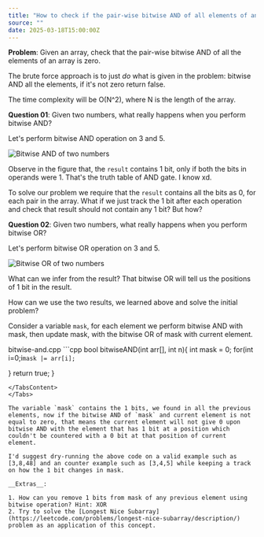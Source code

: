 ```yaml
---
title: "How to check if the pair-wise bitwise AND of all elements of an array is zero?"
source: ""
date: 2025-03-18T15:00:00Z
---
```


__Problem__: Given an array, check that the pair-wise bitwise AND of all the elements of an array is zero.

The brute force approach is to just _do_ what is given in the problem: bitwise AND all the elements, if it's not zero return false.

The time complexity will be O(N^2), where N is the length of the array.

__Question 01__: Given two numbers, what really happens when you perform bitwise AND?

Let's perform bitwise AND operation on 3 and 5.
<div className="mt-4 flex justify-center items-center">
  <Image
    src="/static/tils/18-03-2025/bitwise-and.svg"
    height={600}
    width={600}
    alt="Bitwise AND of two numbers"
  />
</div>

Observe in the figure that, the `result` contains 1 bit, only if both the bits in operands were 1. That's the truth table of AND gate. I know xd.

To solve our problem we require that the `result` contains all the bits as 0, for each pair in the array. What if we just track the 1 bit after each operation and check that result should not contain any 1 bit? But how?

__Question 02__: Given two numbers, what really happens when you perform bitwise OR?

Let's perform bitwise OR operation on 3 and 5.

<div className="mt-4 flex justify-center items-center">
  <Image
    src="/static/tils/18-03-2025/bitwise-or.svg"
    height={600}
    width={600}
    alt="Bitwise OR of two numbers"
  />
</div>

What can we infer from the result? That bitwise OR will tell us the positions of 1 bit in the result.

How can we use the two results, we learned above and solve the initial problem?

Consider a variable `mask`, for each element we perform bitwise AND with mask, then update mask, with the bitwise OR of mask with current element.

<Tabs defaultValue="bitwise-and">
  <TabsList>
    <TabsTrigger value="bitwise-and">bitwise-and.cpp</TabsTrigger>
  </TabsList>
  <TabsContent value="bitwise-and">
```cpp
bool bitwiseAND(int arr[], int n){
  int mask = 0;
  for(int i=0;i<n;i++){
    if(mask & arr[i] !=0)
      return false;

    mask |= arr[i];
  }
  return true;
}
```
</TabsContent>
</Tabs>

The variable `mask` contains the 1 bits, we found in all the previous elements, now if the bitwise AND of `mask` and current element is not equal to zero, that means the current element will not give 0 upon bitwise AND with the element that has 1 bit at a position which couldn't be countered with a 0 bit at that position of current element.

I'd suggest dry-running the above code on a valid example such as [3,8,48] and an counter example such as [3,4,5] while keeping a track on how the 1 bit changes in mask.

__Extras__:

1. How can you remove 1 bits from mask of any previous element using bitwise operation? Hint: XOR
2. Try to solve the [Longest Nice Subarray](https://leetcode.com/problems/longest-nice-subarray/description/) problem as an application of this concept.
